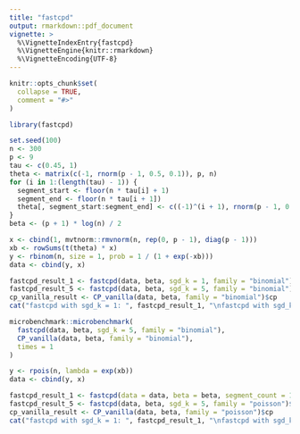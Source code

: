 ---
title: "fastcpd"
output: rmarkdown::pdf_document
vignette: >
  %\VignetteIndexEntry{fastcpd}
  %\VignetteEngine{knitr::rmarkdown}
  %\VignetteEncoding{UTF-8}
---

```{r, include = FALSE}
knitr::opts_chunk$set(
  collapse = TRUE,
  comment = "#>"
)
```

```{r setup}
library(fastcpd)
```

```{r}
set.seed(100)
n <- 300
p <- 9
tau <- c(0.45, 1)
theta <- matrix(c(-1, rnorm(p - 1, 0.5, 0.1)), p, n)
for (i in 1:(length(tau) - 1)) {
  segment_start <- floor(n * tau[i] + 1)
  segment_end <- floor(n * tau[i + 1])
  theta[, segment_start:segment_end] <- c((-1)^(i + 1), rnorm(p - 1, 0.5, 0.1))
}
beta <- (p + 1) * log(n) / 2

x <- cbind(1, mvtnorm::rmvnorm(n, rep(0, p - 1), diag(p - 1)))
xb <- rowSums(t(theta) * x)
y <- rbinom(n, size = 1, prob = 1 / (1 + exp(-xb)))
data <- cbind(y, x)
```

```{r}
fastcpd_result_1 <- fastcpd(data, beta, sgd_k = 1, family = "binomial")$cp
fastcpd_result_5 <- fastcpd(data, beta, sgd_k = 5, family = "binomial")$cp
cp_vanilla_result <- CP_vanilla(data, beta, family = "binomial")$cp
cat("fastcpd with sgd_k = 1: ", fastcpd_result_1, "\nfastcpd with sgd_k = 5: ", fastcpd_result_5, "\nvanilla: ", cp_vanilla_result)
```

```{r}
microbenchmark::microbenchmark(
  fastcpd(data, beta, sgd_k = 5, family = "binomial"),
  CP_vanilla(data, beta, family = "binomial"),
  times = 1
)
```

```{r}
y <- rpois(n, lambda = exp(xb))
data <- cbind(y, x)
```

```{r}
fastcpd_result_1 <- fastcpd(data = data, beta = beta, segment_count = 10, sgd_k = 1, family = "poisson", trim = 0.03, B = 10, epsilon = 0.001, G = 10^10, L = -20, H = 20)$cp
fastcpd_result_5 <- fastcpd(data, beta, sgd_k = 5, family = "poisson")$cp
cp_vanilla_result <- CP_vanilla(data, beta, family = "poisson")$cp
cat("fastcpd with sgd_k = 1: ", fastcpd_result_1, "\nfastcpd with sgd_k = 5: ", fastcpd_result_5, "\nvanilla: ", cp_vanilla_result)
```
